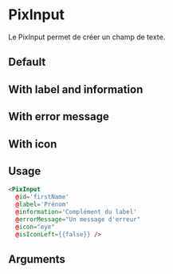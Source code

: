 

<Meta
  title='Form/Input'
  component='PixInput'
  decorators={[centered]}
  argTypes={stories.argTypes}
/>

# PixInput

Le PixInput permet de créer un champ de texte.


## Default

<Canvas>
  <Story name='PixInput' story={stories.Default} height={100} />
</Canvas>

## With label and information

<Canvas>
  <Story story={stories.input} height={100} />
</Canvas>

## With error message

<Canvas>
  <Story story={stories.withErrorMessage} height={130} />
</Canvas>

## With icon

<Canvas>
  <Story story={stories.withIcon} height={130} />
</Canvas>

## Usage

```html
<PixInput
  @id='firstName'
  @label='Prénom'
  @information='Complément du label'
  @errorMessage="Un message d'erreur"
  @icon="eye"
  @isIconLeft={{false}} />
```

## Arguments

<ArgsTable story="PixInput" />
